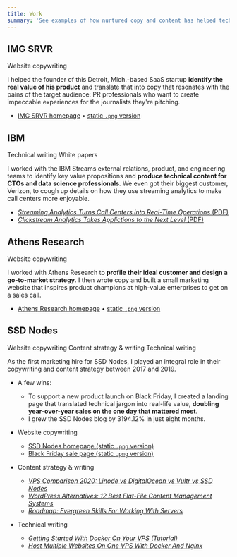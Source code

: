 ```yaml
---
title: Work
summary: 'See examples of how nurtured copy and content has helped tech brands clarify their message and fuel their growth.'
---
```


## IMG SRVR

<Tags>
  <Tag>Website copywriting</Tag>
</Tags>

I helped the founder of this Detroit, Mich.-based SaaS startup **identify the real value of his product** and translate
that into copy that resonates with the pains of the target audience: PR professionals who want to create impeccable
experiences for the journalists they're pitching.

- [IMG SRVR homepage](https://imgsrvr.net/) • [static `.png` version](/work/img-srvr_homepage-full.png)

## IBM

<Tags>
  <Tag>Technical writing</Tag>
  <Tag>White papers</Tag>
</Tags>

I worked with the IBM Streams external relations, product, and engineering teams to identify key value propositions and **produce technical content for CTOs and data science professionals**. We even got their biggest customer, Verizon, to cough up details on how they use streaming analytics to make call centers more enjoyable.

- [_Streaming Analytics Turns Call Centers into Real-Time Operations_ (PDF)](/work/IBM_ebook-call-center.pdf)
- [_Clickstream Analytics Takes Applictions to the Next Level_ (PDF)](/work/IBM-RTI-eBookClickstreamAnalytics.pdf)

<!-- ## Netdata

<Tags>
  <Tag>Technical writing</Tag>
  <Tag>Content strategy & writing</Tag>
</Tags>

This is a description.

- **Technical writing**
  - Guides
    - [Kubernetes monitoring with Netdata: Overview and visualizations](https://learn.netdata.cloud/guides/monitor/kubernetes-k8s-netdata)
  - Release notes
    - [v1.31.0](https://github.com/netdata/netdata/releases/tag/v1.31.0)
    - [v1.30.0](https://github.com/netdata/netdata/releases/tag/v1.30.0)
    - [v1.29.0](https://github.com/netdata/netdata/releases/tag/v1.29.0) -->

## Athens Research

<Tags>
  <Tag>Website copywriting</Tag>
</Tags>

I worked with Athens Research to **profile their ideal customer and design a go-to-market strategy**. I then wrote copy
and built a small marketing website that inspires product champions at high-value enterprises to get on a sales call.

- [Athens Research homepage](https://www.athensresearch.org/) • [static `.png` version](/work/athens-research_homepage-full.png)

## SSD Nodes

<Tags>
  <Tag>Website copywriting</Tag>
  <Tag>Content strategy & writing</Tag>
  <Tag>Technical writing</Tag>
</Tags>

As the first marketing hire for SSD Nodes, I played an integral role in their copywriting and content strategy between
2017 and 2019.

- A few wins:

  - To support a new product launch on Black Friday, I created a landing page that translated technical jargon into
    real-life value, **doubling year-over-year sales on the one day that mattered most**.
  - I grew the SSD Nodes blog by 3194.12% in just eight months.

- Website copywriting
  - [SSD Nodes homepage (static `.png` version)](/work/SSD-Nodes_homepage-full.png)
  - [Black Friday sale page (static `.png` version)](/work/SSD-Nodes_10x-full.png)
- Content strategy & writing
  - [_VPS Comparison 2020: Linode vs DigitalOcean vs Vultr vs SSD
    Nodes_](https://blog.ssdnodes.com/blog/vps-comparison-linode-digitalocean-vultr-ssdnodes/)
  - [_WordPress Alternatives: 12 Best Flat-File Content Management
    Systems_](https://blog.ssdnodes.com/blog/flat-file-wordpress-alternatives/)
  - [_Roadmap: Evergreen Skills For Working With
    Servers_](https://blog.ssdnodes.com/blog/roadmap-evergreen-skills-servers/)
- Technical writing
  - [_Getting Started With Docker On Your VPS (Tutorial)_](https://blog.ssdnodes.com/blog/getting-started-docker-vps/)
  - [_Host Multiple Websites On One VPS With Docker And
    Nginx_](https://blog.ssdnodes.com/blog/host-multiple-websites-docker-nginx/)

<!-- ## InsureVue

<Tags>
  <Tag>Website copywriting</Tag>
</Tags>

This is a description.

- [InsureVue homepage](https://clickcapital.ca/) -->

<!-- ## RTInsights

<Tags>
  <Tag>Content writing</Tag>
</Tags>

This is a description. -->

<!-- ## Opentext

<Tags>
  <Tag>Technical writing</Tag>
  <Tag>eBooks</Tag>
</Tags>

This is a description.

- [_Opentext Magellan Brings Machine Learning and AI to the Masses_ (PDF)](/work/opentext-magellan-solution-overview.pdf)
- [_Opentext Magellan: Introducing the Future of AI and Analytics_ (PDF)](/work/opentext-magellan-ebook.pdf) -->

<!-- ## ADLINK

This is a description.

- [_What is edge computing?_](ADLINK-what-is-edge-computing.png) -->

<!-- ## Bobsled Marketing

<Tags>
  <Tag>Content writing</Tag>
</Tags>

This is a description. -->
